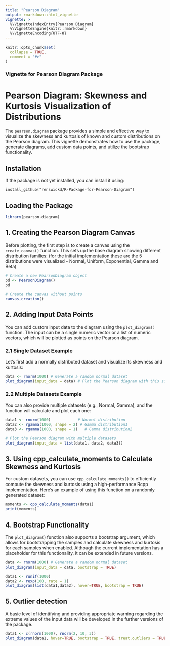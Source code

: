 ```yaml
---
title: "Pearson Diagram"
output: rmarkdown::html_vignette
vignette: >
  %\VignetteIndexEntry{Pearson Diagram}
  %\VignetteEngine{knitr::rmarkdown}
  %\VignetteEncoding{UTF-8}
---
```


```r
knitr::opts_chunk$set(
  collapse = TRUE,
  comment = "#>"
)
```

### Vignette for Pearson Diagram Package
# Pearson Diagram: Skewness and Kurtosis Visualization of Distributions
The `pearson.diagram` package provides a simple and effective way to visualize the skewness and kurtosis of known and custom distributions on the Pearson diagram. This vignette demonstrates how to use the package, generate diagrams, add custom data points, and utilize the bootstrap functionality.

## Installation
If the package is not yet installed, you can install it using:

```
install_github("renswickd/R-Package-for-Pearson-Diagram")
```
## Loading the Package
```r
library(pearson.diagram)
```

## 1. Creating the Pearson Diagram Canvas

Before plotting, the first step is to create a canvas using the `create_canvas()` function. This sets up the base diagram showing different distribution families: (for the initial implementation these are the 5 distributions were visualized - Normal, Uniform, Exponential, Gamma and Beta)

```r
# Create a new PearsonDiagram object
pd <- PearsonDiagram()
pd
```
```r
# Create the canvas without points
canvas_creation()
```

## 2. Adding Input Data Points
You can add custom input data to the diagram using the `plot_diagram()` function. The input can be a single numeric vector or a list of numeric vectors, which will be plotted as points on the Pearson diagram.

### 2.1 Single Dataset Example
Let’s first add a normally distributed dataset and visualize its skewness and kurtosis:
```r
data <- rnorm(1000) # Generate a random normal dataset
plot_diagram(input_data = data) # Plot the Pearson diagram with this single dataset
```

### 2.2 Multiple Datasets Example
You can also provide multiple datasets (e.g., Normal, Gamma), and the function will calculate and plot each one:
```r
data1 <- rnorm(1000)            # Normal distribution
data2 <- rgamma(1000, shape = 2) # Gamma distribution1
data3 <- rgamma(1000, shape = 1)   # Gamma distribution2

# Plot the Pearson diagram with multiple datasets
plot_diagram(input_data = list(data1, data2, data3))
```
## 3. Using cpp_calculate_moments to Calculate Skewness and Kurtosis
For custom datasets, you can use `cpp_calculate_moments()` to efficiently compute the skewness and kurtosis using a high-performance Rcpp implementation. Here's an example of using this function on a randomly generated dataset:
```r
moments <- cpp_calculate_moments(data1)
print(moments)
```
## 4. Bootstrap Functionality
The `plot_diagram(`) function also supports a bootstrap argument, which allows for bootstrapping the samples and calculate skewness and kurtosis for each samples when enabled. Although the current implementation has a placeholder for this functionality, it can be extended in future versions.
```r
data <- rnorm(1000) # Generate a random normal dataset
plot_diagram(input_data = data, bootstrap = TRUE)
```

```r
data1 <- runif(1000)
data2 <- rexp(100, rate = 1)
plot_diagram(list(data1,data2), hover=TRUE, bootstrap = TRUE)
```

## 5. Outlier detection 
A basic level of identifying and providing appropriate warning regarding the extreme values of the input data will be developed in the further versions of the package.
```r
data1 <- c(rnorm(1000), rnorm(2, 10, 3))
plot_diagram(data1, hover=TRUE, bootstrap = TRUE, treat.outliers = TRUE)
```






